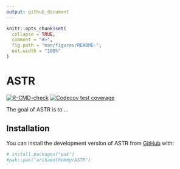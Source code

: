 ```yaml
---
output: github_document
---
```


<!-- README.md is generated from README.Rmd. Please edit that file -->

```r
knitr::opts_chunk$set(
  collapse = TRUE,
  comment = "#>",
  fig.path = "man/figures/README-",
  out.width = "100%"
)
```

# ASTR

<!-- badges: start -->
[![R-CMD-check](https://github.com/archaeothommy/ASTR/actions/workflows/R-CMD-check.yaml/badge.svg)](https://github.com/archaeothommy/ASTR/actions/workflows/R-CMD-check.yaml)
[![Codecov test coverage](https://codecov.io/gh/archaeothommy/ASTR/graph/badge.svg)](https://app.codecov.io/gh/archaeothommy/ASTR)

<!-- badges: end -->

The goal of ASTR is to ...

## Installation

You can install the development version of ASTR from [GitHub](https://github.com/) with:

``` r
# install.packages("pak")
#pak::pak("archaeothommy/ASTR")
```

